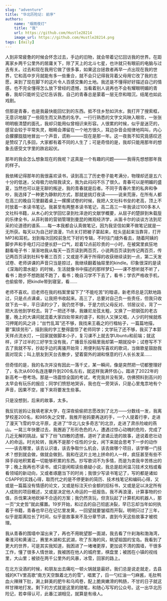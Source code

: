 ```yaml
---
slug: "adventure"
title: "华北历险记: 前序"
authors: 
    name: "烟雨夜灯"
    title: "我"
    url: https://github.com/Hustle28214
    image_url: https://github.com/Hustle28214.png
tags: [daily]
---
```




人到非常疲惫的时候会怀念过去，手边的旧物，就会带着记忆回访我的世界。在距离家乡两千公里外的居庸关下，除了天上的北斗七星，也许就只有眼前的电脑与过去有关。过去和现在我用它做了很多事，如果这台拯救者再早一点出现在我的世界，它和高中岁月就能有多一些重合，就不会只记得我背着父母用它改了我的志愿，来到了现在脚下的这片令人百感交集的土地。我还是不懂得好好描述自己的情感，也不完全懂得怎么放下曾经的遗憾，当看着别人说再也不会有耀眼明媚的青春，我却只能听见记忆告诉我，自己的青春总是蒙着一层无奈和暗沉，结尾也如此戏剧。

但那是青春，也是我最快能回忆到的东西。抵不住乡愁如洪水，我打开了搜索框，无意识地敲了一些陌生而又熟悉的名字。一行行熟悉的文字文风映入眼帘，一张张明明极清楚的面孔，我却只能用似曾相识来形容。人很累的时候，似乎是迷茫的，感官会较于平常失灵，眼睛会滞留在一个地方很久，耳边杂音会规律地鸣叫，内心会朦朦胧胧地冒出一个声音，谎称———现在是那一年。这一夜我不知究竟感叹还是赞叹了几多回，大家都有着不同的人生了；可是奇怪的是，我却只能用那年的想象去感受文字里的跌宕起伏。

那年的我会怎么想象现在的我呢？这真是一个有趣的问题———我得先想想那年我的样子。

我依稀记得那年的我很喜欢读书，读到高三了历史卷子能考满分，物理却还是五六十分的低迷，父母极力劝阻我读文，我为此闷闷不乐了很久。青春可以是明媚的盛夏，当然也可以是无聊的叛逆，我的青春就是后者。不同于青春片里的私奔和争吵，我选择了一种更为静默的方式，那就是挑灯夜读———说来荒唐，在所有人都在高三的晚自习里翻着桌上一摞摞试卷的时候，我把人文社科书垒的老高，顶上不时放着一本读书笔记。我甚至有两整本读书笔记，高二高三一年我读过100多本人文社科书籍，从木心的文学回忆录到杜泽逊的文献学概要，从屈子的楚辞到朱载垕的乐律全书，从菲利普的营销管理到曼昆的微观经济学，从笛卡尔的谈谈方法到尼采的论道德的谱系......每一本我都会认真做笔记，因为我坚信如果不做笔记就是一无所获。每天以为自己好浪漫，11点关灯把被子蒙起来，枕头竖起来当靠背，打开MP3和耳机，划到每次回校前急忙下好的专辑，不时往门缝外看去，随着阿姨的脚步声和手电灯闪过便长舒一口气，趁着12点前珍贵的一小时，在被窝里疯狂地翻看电子书：渐渐地我从每天一百页读到两百页，小说两百页读到传记两百页，传记两百页读到社科专著三百页；又或是不满于所得的收获继续读到一点，第二天发试卷、老师讲课的声音只当是掠过，我继续翻着抽屉里的kindle。印象很深的是读《深海的潜水艇》的时候，生活就像书中描述的那样梦幻——课不想听就不听了，看书；跑步不想跑就不跑了，看书；晚自习学不下去了，看书；学农严格收手机，也偷偷带，把kindle带到寝室，看......

老师不喜欢。旧老师在我的档案里留下了“不能吃苦”的暗语，新老师总是沉默地路过，只是点点课桌，让我把书收起来。高三了，总要对自己负一些责任，但我只收敛下去一半，平日读的少了，我仍觉不够，于是力抗父母反对、邻居议论，背了一把大吉他到学校去。背了一把还不够，我嫌尼龙弦太粗，又换了一把钢弦的老古董，晚上的大课间就混着大家四处带来的谱子，和别人又弹又唱，人少的时候就练习押尾的风之诗；“丝竹乱耳”还不够，我找来王羲之的行楷帖子，一篇篇地描，要“案牍劳形”，描到我的字工整得震惊了老师同学；文学玩了还不够，我买了本郭天祥点流水灯，一回家就做脚本小子，复习课不上就去学Ubuntu和前端；就这样，评了过半的三好学生没有我，广播音乐投稿里我却第一期就投中；试卷写不下去了我就不写，抄起手边的离骚开始背；用便利贴写喜欢的歌词，当做歌星鼓励我面对现实；叫上朋友到天台去散步，望着窗外的湖和惬意的行人长长发呆......

但奇怪的是，我的名次并没有因此一落千丈，某一瞬间，像是突然把一切都整理好了，名次从600名连连攀升到200名左右，就这样我满怀信心，踏进了2022年的新高考一卷考场。那是一场震惊全国的考试，考完我并没有哭，仿佛预料到高兴的太早会有玩乐的报应；同学们愤怒地哭诉，我也在一旁哭诉，只是心里鬼祟地有个声音，因果不空，接下来将要发生些事。

只是没想到，后来的故事，太多。

我反抗爸妈让我填老家大学，在深夜偷偷把志愿改到了北方——分数线一发，我离梦校差200名，和985失之交臂，我推开爸妈要再送的手，一个人提着行李，走进了漫天飞雪的华北平原，走进了“华北儿女多奇志”的北京，走进了肃杀险峻的燕山。一晃三年快要过去，我邂逅了形形色色的人，遭遇过惊心动魄的危险，完成了几近无解的挑战，留下了纷飞四散的遗憾，道听了波谲云诡的故事，途说着悲壮动人的命运。时光轮转，我再不是那个任性的少女，闲下来就会思考下一步的动作——该去哪里，该去认识谁，该去争取什么机会，该去做哪个项目，该学哪一门技术？想到就会做，做就会做到，我和在这片土地上拼命的人一样，疯狂甚至有些不择手段地积累着一切能够积累的东西。抄写歌词不为多情，而是为卖我辛苦练出的字；晚上我再也不读书，或只是闲暇读些悬疑小说，我总是趁闲温习技术文档或看看领域的新动向，又或者琢磨当下的时尚；我很少写读书笔记了，写的都是诸如CSAPP的实践心得，取而代之的是不停更新的简历、技术栈笔记和编码心得，又或是一篇篇没有情感的论文，又或是标注天价金额的招标书，又或是足以决定所有人成败的项目概述，又或是决定他人命运的一纸报告。我不再浪漫，计算事物的价值，杀伐果决地砍掉不合适的方案；我仍然贪玩，但贪玩起了计算机和机器人，那一页“文史哲”就此撂置。19岁开始，和过去的自己彻底决裂，早已忘却当年如何执着于书籍，青春也早已在记忆里发黄，一回望就要皱褶而开裂。明明只过了三年，似乎是距离拉长了时间，似乎是故事来不及分章节讲，直到今天这些故事才被梳理。

我从青春的围墙中溜出来了，再也不用眺望那一面湖，我去看了什刹海和渤海湾，秦淮河和黄浦江，赛里木湖和玄武湖，吹了东海的风，眺望祖国的宝岛。我看到了更大的世界，可是其实我知道，我困进了一堵堵更厚，更加说不清的围墙，干很多工作，懂了很多人情世故，我被困在他人的城府里，棋盘里；被困在小镇的视线里，大山里；被锁在两千公里外的风暴，冰雪，回家的路上。

在北方没酒的时候，和朋友出去痛吃一顿火锅就是最好。我们总是说走就走，去县城的KTV里高歌“南方天空飘着北方的雪”，唱累了，舀一勺红油一勺麻酱，毛肚鸭血火辣辣下肚，涮上鲜美的肥牛和乌鸡卷，配上脆爽嫩滑的鸭肠，不甘的日子就这样甘辣地打发。剩下的方式就是这里的随笔，和随心写写的公众号。这一出华北历险记，若幸得认可，此番江湖相见，就算是有缘人。


<Comment />